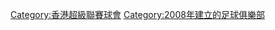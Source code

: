 {{catmore|香港飛馬足球會}}
[[Category:香港超級聯賽球會|Category:香港超級聯賽球會]]
[[Category:2008年建立的足球俱樂部|Category:2008年建立的足球俱樂部]]